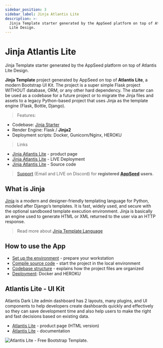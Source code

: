 ```yaml
---
sidebar_position: 3
sidebar_label: Jinja Atlantis Lite
description: >-
  Jinja Template starter generated by the AppSeed platform on top of Atlantis
  Lite Design.
---
```


# Jinja Atlantis Lite

<SubHeading>Jinja Template starter generated by the AppSeed platform on top of Atlantis Lite Design.</SubHeading>

**Jinja Template** project generated by AppSeed on top of **Atlantis Lite**, a modern Bootstrap UI Kit. The project is a super simple Flask project WITHOUT database, ORM, or any other hard dependency. The starter can be used as a codebase for a future project or to migrate the Jinja files and assets to a legacy Python-based project that uses Jinja as the template engine (Flask, Bottle, Django).

> Features:

- Codebase: [Jinja Starter](../../boilerplate-code/boilerplate-jinja.mdx)
- Render Engine: Flask / **Jinja2**
- Deployment scripts: Docker, Gunicorn/Nginx, HEROKU

> Links

- [Jinja Atlantis Lite](https://appseed.us/jinja-template/jinja-template-atlantis-dark) - product page
- [Jinja Atlantis Lite](https://jinja-atlantis-dark.appseed-srv1.com/) - LIVE Deployment
- [Jinja Atlantis Lite](https://github.com/app-generator/jinja-atlantis-dark) - Source code

> [Support](https://appseed.us/support) (Email and LIVE on Discord) for **registered** [**AppSeed**](https://appseed.us/) **users**.

## What is Jinja

[Jinja](https://jinja.palletsprojects.com/en/2.11.x/) is a modern and designer-friendly templating language for Python, modeled after Django’s templates. It is fast, widely used, and secure with the optional sandboxed template execution environment. Jinja is basically an engine used to generate HTML or XML returned to the user via an HTTP response.

> Read more about [Jinja Template Language](../../content/what-is/jinja.mdx)

## How to use the App

- [Set up the environment](../../boilerplate-code/boilerplate-jinja.mdx#environment) - prepare your workstation
- [Compile source code](../../boilerplate-code/boilerplate-jinja.mdx#build-the-app) - start the project in the local environment
- [Codebase structure](../../boilerplate-code/boilerplate-jinja.mdx#codebase-structure) - explains how the project files are organized
- [Deployment](../../boilerplate-code/boilerplate-jinja.mdx#deployment): Docker and HEROKU

## Atlantis Lite - UI Kit

Atlantis Dark Lite admin dashboard has 2 layouts, many plugins, and UI components to help developers create dashboards quickly and effectively so they can save development time and also help users to make the right and fast decisions based on existing data.

- [Atlantis Lite](https://www.themekita.com/atlantis-lite-bootstrap-dashboard.html) - product page (HTML version)
- [Atlantis Lite](https://themekita.com/demo-atlantis-bootstrap/livepreview/documentation/) - documentation

![Atlantis Lite - Free Bootstrap Template.](../../../static/assets/atlantis-lite-cover.png)
